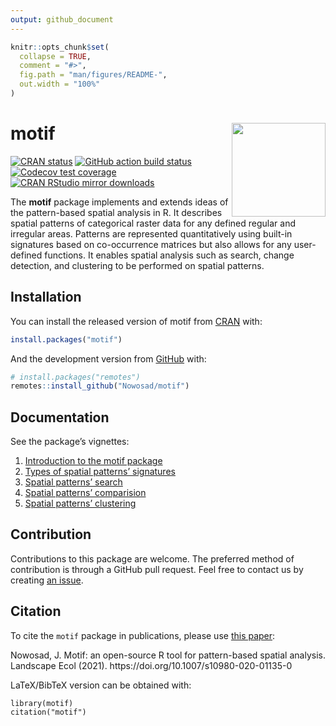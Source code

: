 ```yaml
---
output: github_document
---
```


<!-- README.md is generated from README.Rmd. Please edit that file -->

```r
knitr::opts_chunk$set(
  collapse = TRUE,
  comment = "#>",
  fig.path = "man/figures/README-",
  out.width = "100%"
)
```

# motif <img src="man/figures/logo.png" align="right" width="150" />

<!-- badges: start -->
[![CRAN status](http://www.r-pkg.org/badges/version/motif)](https://cran.r-project.org/package=motif)
[![GitHub action build status](https://github.com/Nowosad/motif/workflows/pkgdown/badge.svg)](https://github.com/Nowosad/motif/actions)
[![Codecov test coverage](https://codecov.io/gh/Nowosad/motif/branch/master/graph/badge.svg)](https://codecov.io/gh/Nowosad/motif?branch=master)
[![CRAN RStudio mirror downloads](http://cranlogs.r-pkg.org/badges/motif)](https://cran.r-project.org/package=motif)
<!-- badges: end -->

The **motif** package implements and extends ideas of the pattern-based spatial analysis in R.
It describes spatial patterns of categorical raster data for any defined regular and irregular areas. 
Patterns are represented quantitatively using built-in signatures based on co-occurrence matrices but also allows for any user-defined functions. 
It enables spatial analysis such as search, change detection, and clustering to be performed on spatial patterns.

## Installation

You can install the released version of motif from [CRAN](https://CRAN.R-project.org) with:

``` r
install.packages("motif")
```

And the development version from [GitHub](https://github.com/) with:

``` r
# install.packages("remotes")
remotes::install_github("Nowosad/motif")
```

## Documentation

See the package's vignettes:

1. [Introduction to the motif package](https://nowosad.github.io/motif/articles/intro.html)
2. [Types of spatial patterns' signatures](https://nowosad.github.io/motif/articles/articles/signatures.html)
3. [Spatial patterns' search](https://nowosad.github.io/motif/articles/articles/search.html)
4. [Spatial patterns' comparision](https://nowosad.github.io/motif/articles/articles/compare.html)
5. [Spatial patterns' clustering](https://nowosad.github.io/motif/articles/articles/cluster.html)

## Contribution

Contributions to this package are welcome.
The preferred method of contribution is through a GitHub pull request. 
Feel free to contact us by creating [an issue](https://github.com/Nowosad/motif/issues). 

## Citation

To cite the `motif` package in publications, please use [this paper](https://doi.org/10.1007/s10980-020-01135-0):

Nowosad, J. Motif: an open-source R tool for pattern-based spatial analysis. Landscape Ecol (2021). https://doi.org/10.1007/s10980-020-01135-0

LaTeX/BibTeX version can be obtained with:
```
library(motif)
citation("motif")
```
